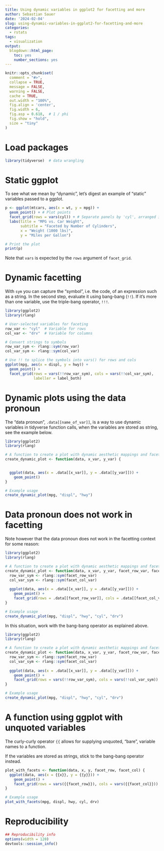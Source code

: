 ```yaml
---
title: Using dynamic variables in ggplot2 for facetting and more
author: Sebastian Sauer
date: '2024-02-04'
slug: using-dynamic-variables-in-ggplot2-for-facetting-and-more
categories:
  - rstats
tags:
  - visualization
output:
  blogdown::html_page:
    toc: yes
    number_sections: yes
---
```




```r
knitr::opts_chunk$set(
  comment = "#>",
  collapse = TRUE,
  message = FALSE,
  warning = FALSE,
  cache = TRUE,
  out.width = "100%",
  fig.align = 'center',
  fig.width = 6,
  fig.asp = 0.618,  # 1 / phi
  fig.show = "hold",
  size = "tiny"
)
```



# Load packages

```r
library(tidyverse)  # data wrangling
```


# Static ggplot

To see what we mean by "dynamic", let's digest an example of "static" variables passed to a ggplot.

```r
p <- ggplot(mtcars, aes(x = wt, y = mpg)) + 
  geom_point() + # Plot points
  facet_grid(rows = vars(cyl)) + # Separate panels by 'cyl', arranged in rows
  labs(title = "MPG vs. Car Weight",
       subtitle = "Faceted by Number of Cylinders",
       x = "Weight (1000 lbs)",
       y = "Miles per Gallon")

# Print the plot
print(p)
```



Note that `vars` is expected by the `rows` argument of `facet_grid`.



# Dynamic facetting

With `sym` you can capture the "symbol", i.e. the code, of an expression such as a string. In the second step, evaluate it using bang-bang (`!!`). If it's more than one variable, use the triple-bang operator, `!!!`.

```r
library(ggplot2)
library(rlang)

# User-selected variables for faceting
row_var <- "cyl"  # Variable for rows
col_var <- "drv"  # Variable for columns

# Convert strings to symbols
row_var_sym <- rlang::sym(row_var)
col_var_sym <- rlang::sym(col_var)

# Use !! to splice the symbols into vars() for rows and cols
ggplot(mpg, aes(x = displ, y = hwy)) + 
  geom_point() +
  facet_grid(rows = vars(!!row_var_sym), cols = vars(!!col_var_sym),
             labeller = label_both)
```


# Dynamic plots using the data pronoun

The "data pronoun", `.data[[name_of_var]]`, is a way to use dynamic variables in tidyverse function calls, when the variables are stored as string, see the example below.


```r
library(ggplot2)
library(rlang)

# A function to create a plot with dynamic aesthetic mappings and faceting
create_dynamic_plot <- function(data, x_var, y_var) {

  
  ggplot(data, aes(x = .data[[x_var]], y = .data[[y_var]])) +
    geom_point() 
}

# Example usage
create_dynamic_plot(mpg, "displ", "hwy")

```


# Data pronoun does not work in facetting

Note however that the data pronoun does not work in the facetting context for some reason:



```r
library(ggplot2)
library(rlang)

# A function to create a plot with dynamic aesthetic mappings and faceting
create_dynamic_plot <- function(data, x_var, y_var, facet_row_var, facet_col_var) {
  row_var_sym <- rlang::sym(facet_row_var)
  col_var_sym <- rlang::sym(facet_col_var)
  
  ggplot(data, aes(x = .data[[x_var]], y = .data[[y_var]])) +
    geom_point() +
    facet_grid(rows = .data[[facet_row_var]], cols = .data[[facet_col_var]])
}

# Example usage
create_dynamic_plot(mpg, "displ", "hwy", "cyl", "drv")

```

In this situation, work with the bang-bang operator as explained above.

```r
library(ggplot2)
library(rlang)

# A function to create a plot with dynamic aesthetic mappings and faceting
create_dynamic_plot <- function(data, x_var, y_var, facet_row_var, facet_col_var) {
  row_var_sym <- rlang::sym(facet_row_var)
  col_var_sym <- rlang::sym(facet_col_var)
  
  ggplot(data, aes(x = .data[[x_var]], y = .data[[y_var]])) +
    geom_point() +
    facet_grid(rows = vars(!!row_var_sym), cols = vars(!!col_var_sym))
}

# Example usage
create_dynamic_plot(mpg, "displ", "hwy", "cyl", "drv")

```




# A function using ggplot with unquoted variables

The curly-curly operator `{{` allows for supplying unquoted, "bare", variable names to a function.

If the variables are stored as strings, stick to the bang-bang operator instead.



```r
plot_with_facets <- function(data, x, y, facet_row, facet_col) {
  ggplot(data, aes(x = {{x}}, y = {{y}})) +
    geom_point() +
    facet_grid(rows = vars({{facet_row}}), cols = vars({{facet_col}}))
}

# Example usage
plot_with_facets(mpg, displ, hwy, cyl, drv)
```




# Reproducibility

```r
## Reproducibility info
options(width = 120)
devtools::session_info()
```


